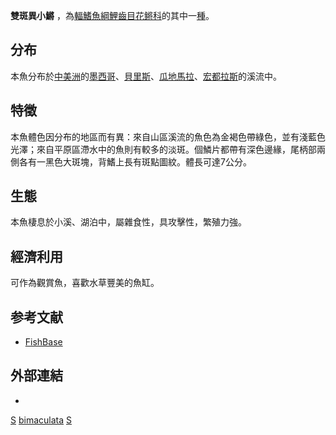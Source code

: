 {{Speciesbox
| genus = Heterandria
| species = bimaculata
| image = Heterandria Bimaculata.jpg
| status = NE
| status_system = IUCN3.1
| authority = [[Heckel|Heckel]], 1848
| synonyms = *''Poeciloides bimaculatus''<br /><small>Steindachner, 1863</small>
*''Poeciloides bimaculatus''<br /><small>Regan, 1905</small>
*''Pseudoxiphophorus bimaculatus taeniatus''<br /><small>Regan, 1905</small>
*''Pseudoxiphophorus pauciradiatus''<br /><small>Regan, 1905</small>
*''Pseudoxiphophorus peninsulae''<br /><small>Hubbs, 1936</small>
*''Pseudoxiphophorus reticulatus''<br /><small>Troschel, 1865</small>
*''Pseudoxiphophorus taeniatus''<br /><small>Regan, 1905</small>
*''Xiphophorus bimaculatus''<br /><small>Heckel, 1848</small>
}}

'''雙斑異小鱂''' ，為[[輻鰭魚綱|輻鰭魚綱]][[鯉齒目|鯉齒目]][[花鳉科|花鳉科]]的其中一[[種|種]]。

==分布==
本魚分布於[[中美洲|中美洲]]的[[墨西哥|墨西哥]]、[[貝里斯|貝里斯]]、[[瓜地馬拉|瓜地馬拉]]、[[宏都拉斯|宏都拉斯]]的溪流中。

==特徵==
本魚體色因分布的地區而有異：來自山區溪流的魚色為金褐色帶綠色，並有淺藍色光澤；來自平原區滯水中的魚則有較多的淡斑。個鱗片都帶有深色邊緣，尾柄部兩側各有一黑色大斑塊，背鰭上長有斑點圖紋。體長可達7公分。

==生態==
本魚棲息於小溪、湖泊中，屬雜食性，具攻擊性，繁殖力強。

==經濟利用==
可作為觀賞魚，喜歡水草豐美的魚缸。

==参考文献==
*[http://www.fishbase.org FishBase] {{Wayback|url=http://www.fishbase.org/ |date=20171017132213 }}

==外部連結==
*{{FishBase_species|genus=Heterandria|species=bimaculata|year=2011|month=12}}

{{Taxonbar}}

[[Category:觀賞魚|S]]
[[Category:異小鱂属|bimaculata]]
[[Category:1848年描述的鱼类|S]]